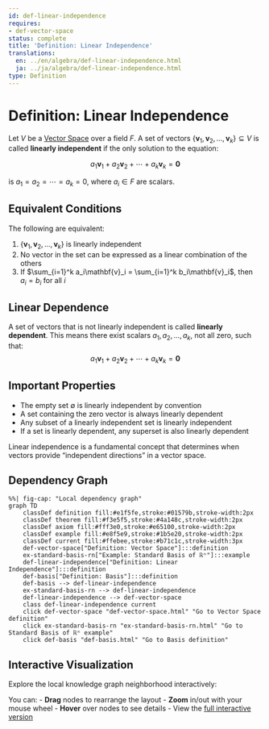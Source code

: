```yaml
---
id: def-linear-independence
requires:
- def-vector-space
status: complete
title: 'Definition: Linear Independence'
translations:
  en: ../en/algebra/def-linear-independence.html
  ja: ../ja/algebra/def-linear-independence.html
type: Definition
---
```


# Definition: Linear Independence {#def-linear-independence}

Let $V$ be a [Vector Space](def-vector-space.qmd) over a field $F$. A set of vectors $\{\mathbf{v}_1, \mathbf{v}_2, \ldots, \mathbf{v}_k\} \subseteq V$ is called **linearly independent** if the only solution to the equation:

$$a_1\mathbf{v}_1 + a_2\mathbf{v}_2 + \cdots + a_k\mathbf{v}_k = \mathbf{0}$$

is $a_1 = a_2 = \cdots = a_k = 0$, where $a_i \in F$ are scalars.

## Equivalent Conditions

The following are equivalent:

1. $\{\mathbf{v}_1, \mathbf{v}_2, \ldots, \mathbf{v}_k\}$ is linearly independent
2. No vector in the set can be expressed as a linear combination of the others
3. If $\sum_{i=1}^k a_i\mathbf{v}_i = \sum_{i=1}^k b_i\mathbf{v}_i$, then $a_i = b_i$ for all $i$

## Linear Dependence

A set of vectors that is not linearly independent is called **linearly dependent**. This means there exist scalars $a_1, a_2, \ldots, a_k$, not all zero, such that:
$$a_1\mathbf{v}_1 + a_2\mathbf{v}_2 + \cdots + a_k\mathbf{v}_k = \mathbf{0}$$

## Important Properties

- The empty set $\emptyset$ is linearly independent by convention
- A set containing the zero vector is always linearly dependent
- Any subset of a linearly independent set is linearly independent
- If a set is linearly dependent, any superset is also linearly dependent

Linear independence is a fundamental concept that determines when vectors provide "independent directions" in a vector space.

## Dependency Graph

```mermaid
%%| fig-cap: "Local dependency graph"
graph TD
    classDef definition fill:#e1f5fe,stroke:#01579b,stroke-width:2px
    classDef theorem fill:#f3e5f5,stroke:#4a148c,stroke-width:2px
    classDef axiom fill:#fff3e0,stroke:#e65100,stroke-width:2px
    classDef example fill:#e8f5e9,stroke:#1b5e20,stroke-width:2px
    classDef current fill:#ffebee,stroke:#b71c1c,stroke-width:3px
    def-vector-space["Definition: Vector Space"]:::definition
    ex-standard-basis-rn["Example: Standard Basis of ℝⁿ"]:::example
    def-linear-independence["Definition: Linear Independence"]:::definition
    def-basis["Definition: Basis"]:::definition
    def-basis --> def-linear-independence
    ex-standard-basis-rn --> def-linear-independence
    def-linear-independence --> def-vector-space
    class def-linear-independence current
    click def-vector-space "def-vector-space.html" "Go to Vector Space definition"
    click ex-standard-basis-rn "ex-standard-basis-rn.html" "Go to Standard Basis of ℝⁿ example"
    click def-basis "def-basis.html" "Go to Basis definition"
```

## Interactive Visualization

Explore the local knowledge graph neighborhood interactively:

::: {.graph-viz data-id="def-linear-independence" data-width="700" data-height="500"}
:::

You can:
- **Drag** nodes to rearrange the layout
- **Zoom** in/out with your mouse wheel
- **Hover** over nodes to see details
- View the [full interactive version](../../output/interactive/def-linear-independence.html){target="_blank"}
